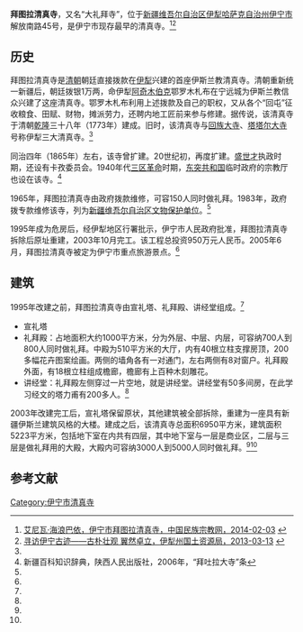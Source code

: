 {{otheruses|subject=伊宁的拜图拉清真寺|other=乌鲁木齐的拜图拉清真寺|拜图拉清真寺 (乌鲁木齐)}}
{{文物保护单位
| 级别 = 全国
| 名称 = 拜吐拉清真寺宣礼塔
| 编号 = 7-1490
| 分类 = 古建筑
| 时代 = [[清朝|清]]
| 所在 = [[新疆维吾尔自治区|新疆]][[伊宁市|伊宁市]]
| 登录 = 2013年
| Cat = 新疆全国重点文物保护单位
}}
'''拜图拉清真寺'''，又名“大礼拜寺”，位于[[新疆维吾尔自治区|新疆维吾尔自治区]][[伊犁哈萨克自治州|伊犁哈萨克自治州]][[伊宁市|伊宁市]]解放南路45号，是伊宁市现存最早的清真寺。<ref name=zgmzzjw>[http://www.mzb.com.cn/html/Home/report/14018161-1.htm 艾尼瓦·海浪巴依，伊宁市拜图拉清真寺，中国民族宗教网，2014-02-03] {{webarchive|url=https://web.archive.org/web/20150402181939/http://www.mzb.com.cn/html/Home/report/14018161-1.htm |date=2015-04-02 }}</ref><ref name=ylgt>[http://www.ylgt.gov.cn/contents/21/225.html 寻访伊宁古迹——古朴壮观 翼然卓立，伊犁州国土资源局，2013-03-13] {{webarchive|url=https://archive.is/20150313035446/http://www.ylgt.gov.cn/contents/21/225.html |date=2015-03-13 }}</ref>

==历史==
拜图拉清真寺是[[清朝|清朝]]朝廷直接拨款在[[伊犁|伊犁]]兴建的首座伊斯兰教清真寺。清朝重新统一新疆后，朝廷拨银1万两，命伊犁[[阿奇木伯克|阿奇木伯克]]鄂罗木札布在宁远城为伊斯兰教信众兴建了这座清真寺。鄂罗木札布利用上述拨款及自己的职权，又从各个“回屯”征收粮食、田赋、财物，摊派劳力，还聘内地工匠前来参与修建。据传说，该清真寺于清朝[[乾隆|乾隆]]三十八年（1773年）建成。旧时，该清真寺与[[伊宁陕西大寺|回族大寺]]、[[伊宁塔塔尔寺|塔塔尔大寺]]号称伊犁三大清真寺。<ref name=zgmzzjw/>

同治四年（1865年）左右，该寺曾扩建。20世纪初，再度扩建。[[盛世才|盛世才]]执政时期，还设有卡孜委员会。1940年代[[三区革命|三区革命]]时期，[[东突厥斯坦第二共和国|东突共和国]]临时政府的宗教厅也设在该寺。<ref>新疆百科知识辞典，陕西人民出版社，2006年，“拜吐拉大寺”条</ref>

1965年，拜图拉清真寺由政府拨款维修，可容150人同时做礼拜。1983年，政府拨专款维修该寺，列为[[新疆维吾尔自治区文物保护单位|新疆维吾尔自治区文物保护单位]]。<ref name=zgmzzjw/>
     
1995年成为危房后，经伊犁地区行署批示，伊宁市人民政府批准，拜图拉清真寺拆除后原址重建，2003年10月完工。该工程总投资950万元人民币。2005年6月，拜图拉清真寺被定为伊宁市重点旅游景点。<ref name=zgmzzjw/>

==建筑==
1995年改建之前，拜图拉清真寺由宣礼塔、礼拜殿、讲经堂组成。<ref name=zgmzzjw/>
*宣礼塔
*礼拜殿：占地面积大约1000平方米，分为外层、中层、内层，可容纳700人到800人同时做礼拜。中殿为510平方米的大厅，内有40根立柱支撑房顶，200多幅花卉图案绘画。两侧的墙角各有一对通门，左右两侧有8对窗户。礼拜殿外面，有18根立柱组成檐廊，檐廊有上百种木刻雕花。
*讲经堂：礼拜殿左侧穿过一片空地，就是讲经堂。讲经堂有50多间房，在此学习经文的塔力甫有200多人。<ref name=zgmzzjw/>

2003年改建完工后，宣礼塔保留原状，其他建筑被全部拆除，重建为一座具有新疆伊斯兰建筑风格的大楼。建成之后，该清真寺总面积6950平方米，建筑面积5223平方米，包括地下室在内共有四层，其中地下室与一层是商业区，二层与三层是做礼拜用的大殿，大殿内可容纳3000人到5000人同时做礼拜。<ref name=zgmzzjw/><ref name=ylgt/>

==参考文献==
{{reflist}}

{{新疆全国重点文物保护单位}}
[[Category:伊宁市清真寺|Category:伊宁市清真寺]]